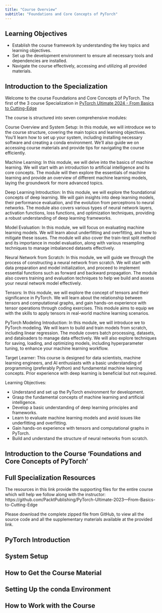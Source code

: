 ```yaml
---
title: "Course Overview"
subtitle: "Foundations and Core Concepts of PyTorch"
---
```



## Learning Objectives

- Establish the course framework by understanding the key topics and learning objectives.
- Set up the development environment to ensure all necessary tools and dependencies are installed.
- Navigate the course effectively, accessing and utilizing all provided materials.


## Introduction to the Specialization


Welcome to the course Foundations and Core Concepts of PyTorch. The first of the 3 course Specialization in [PyTorch Ultimate 2024 - From Basics to Cutting-Edge](https://www.coursera.org/specializations/packt-pytorch-ultimate-2024---from-basics-to-cutting-edge)

The course is structured into seven comprehensive modules:  

Course Overview and System Setup: In this module, we will introduce we to the course structure, covering the main topics and learning objectives. You'll learn how to set up your system, including installing necessary software and creating a conda environment. We'll also guide we on accessing course materials and provide tips for navigating the course efficiently.

Machine Learning: In this module, we will delve into the basics of machine learning. We will start with an introduction to artificial intelligence and its core concepts. The module will then explore the essentials of machine learning and provide an overview of different machine learning models, laying the groundwork for more advanced topics.

Deep Learning Introduction: In this module, we will explore the foundational concepts of deep learning. We will gain insights into deep learning models, their performance evaluation, and the evolution from perceptrons to neural networks. The module also covers various types of neural network layers, activation functions, loss functions, and optimization techniques, providing a robust understanding of deep learning frameworks.

Model Evaluation: In this module, we will focus on evaluating machine learning models. We will learn about underfitting and overfitting, and how to mitigate these issues. The module will also cover the train-test split method and its importance in model evaluation, along with various resampling techniques to manage imbalanced datasets effectively.

Neural Network from Scratch: In this module, we will guide we through the process of constructing a neural network from scratch. We will start with data preparation and model initialization, and proceed to implement essential functions such as forward and backward propagation. The module also covers training and evaluation techniques to help we build and assess your neural network model effectively.

Tensors: In this module, we will explore the concept of tensors and their significance in PyTorch. We will learn about the relationship between tensors and computational graphs, and gain hands-on experience with tensor operations through coding exercises. This module aims to equip we with the skills to apply tensors in real-world machine learning scenarios.

PyTorch Modeling Introduction: In this module, we will introduce we to PyTorch modeling. We will learn to build and train models from scratch, including linear regression. The module covers batch processing, datasets, and dataloaders to manage data effectively. We will also explore techniques for saving, loading, and optimizing models, including hyperparameter tuning, to enhance your machine learning workflow.

Target Learner:  This course is designed for data scientists, machine learning engineers, and AI enthusiasts with a basic understanding of programming (preferably Python) and fundamental machine learning concepts. Prior experience with deep learning is beneficial but not required.

Learning Objectives:   

- Understand and set up the PyTorch environment for development.
- Grasp the fundamental concepts of machine learning and artificial intelligence.
- Develop a basic understanding of deep learning principles and frameworks.
- Learn to evaluate machine learning models and avoid issues like underfitting and overfitting.
- Gain hands-on experience with tensors and computational graphs in PyTorch.
- Build and understand the structure of neural networks from scratch.

## Introduction to the Course 'Foundations and Core Concepts of PyTorch'



## Full Specialization Resources
The resources in this link provide the supporting files for the entire course which will help we follow along with the instructor: 
https://github.com/PacktPublishing/PyTorch-Ultimate-2023---From-Basics-to-Cutting-Edge

Please download the complete zipped file from GitHub, to view all the source code and all the supplementary materials available at the provided link.



## PyTorch Introduction
## System Setup
## How to Get the Course Material
## Setting Up the conda Environment
## How to Work with the Course